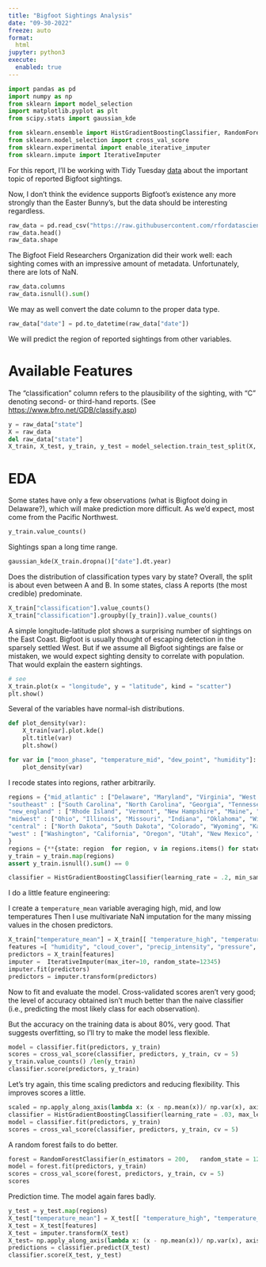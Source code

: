 ```yaml
---
title: "Bigfoot Sightings Analysis"
date: "09-30-2022"
freeze: auto
format:
  html
jupyter: python3
execute: 
  enabled: true
---
```


```python
import pandas as pd 
import numpy as np
from sklearn import model_selection
import matplotlib.pyplot as plt
from scipy.stats import gaussian_kde

from sklearn.ensemble import HistGradientBoostingClassifier, RandomForestClassifier
from sklearn.model_selection import cross_val_score
from sklearn.experimental import enable_iterative_imputer
from sklearn.impute import IterativeImputer
```

For this report, I'll be working with Tidy Tuesday [data](https://github.com/rfordatascience/tidytuesday/tree/master/data/2022/2022-09-13) about the important topic of reported Bigfoot sightings. 

Now, I don't think the evidence supports Bigfoot's existence any more strongly than the Easter Bunny's, but the data should be interesting regardless.

```python
raw_data = pd.read_csv("https://raw.githubusercontent.com/rfordatascience/tidytuesday/master/data/2022/2022-09-13/bigfoot.csv")
raw_data.head() 
raw_data.shape
```

The Bigfoot Field Researchers Organization did their work well: each sighting comes with an impressive amount of metadata. Unfortunately, there are 
lots of NaN.

```python
raw_data.columns
raw_data.isnull().sum()
```

We may as well convert the date column to the proper data type.
```python
raw_data["date"] = pd.to_datetime(raw_data["date"])
```

We will predict the region of reported sightings from other variables. 

# Available Features

The "classification" column refers to the 
plausibility of the sighting, with "C" denoting 
second- or third-hand reports. (See [https://www.bfro.net/GDB/classify.asp](https://www.bfro.net/GDB/classify.asp))

```python
y = raw_data["state"]
X = raw_data
del raw_data["state"]
X_train, X_test, y_train, y_test = model_selection.train_test_split(X, y, test_size = .25, random_state = 12345)
```

# EDA 

Some states have only a few observations (what is Bigfoot doing in Delaware?), which will make prediction more difficult. As we'd expect, most come from the Pacific Northwest.

```python
y_train.value_counts()
```

Sightings span a long time range.

```python
gaussian_kde(X_train.dropna()["date"].dt.year)
```

Does the distribution of classification types 
vary by state? Overall, the split is about even between A and B.
In some states, class A reports (the most credible) predominate.
```python
X_train["classification"].value_counts()
X_train["classification"].groupby([y_train]).value_counts()
```

A simple longitude-latitude plot shows a surprising number of sightings on the East Coast. Bigfoot is usually thought of escaping detection in the sparsely settled West.
But if we assume all Bigfoot sightings are false or mistaken, we would expect sighting density to correlate with population. That would explain the eastern sightings.
```python
# see 
X_train.plot(x = "longitude", y = "latitude", kind = "scatter")
plt.show()
```

Several of the variables have normal-ish distributions.
```python
def plot_density(var): 
    X_train[var].plot.kde()
    plt.title(var)
    plt.show()

for var in ["moon_phase", "temperature_mid", "dew_point", "humidity"]: 
    plot_density(var)
```

I recode states into regions, rather arbitrarily.  
```python
regions = {"mid_atlantic" : ["Delaware", "Maryland", "Virginia", "West Virginia", "New Jersey" , "New York", "Pennsylvania"],
"southeast" : ["South Carolina", "North Carolina", "Georgia", "Tennessee", "Kentucky", "Arkansas", "Louisiana", "Alabama" , "Mississippi", "Florida"],
"new_england" : ["Rhode Island", "Vermont", "New Hampshire", "Maine", "Connecticut", "Massachusetts"], 
"midwest" : ["Ohio", "Illinois", "Missouri", "Indiana", "Oklahoma", "Wisconsin", "Nebraska", "Iowa", "Michigan"], 
"central" : ["North Dakota", "South Dakota", "Colorado", "Wyoming", "Kansas", "Texas", "Minnesota", "Montana"], 
"west" : ["Washington", "California", "Oregon", "Utah", "New Mexico", "Alaska", "Nevada", "Arizona", "Idaho"]
}
regions = {**{state: region  for region, v in regions.items() for state in v}}
y_train = y_train.map(regions)
assert y_train.isnull().sum() == 0

classifier = HistGradientBoostingClassifier(learning_rate = .2, min_samples_leaf = 10, l2_regularization = .05,   verbose =0, random_state = 12345)
```

I do a little feature engineering: 

I create a `temperature_mean` variable 
averaging high, mid, and low temperatures Then I 
use multivariate NaN imputation for the many missing values in the chosen predictors.

```python
X_train["temperature_mean"] = X_train[[ "temperature_high", "temperature_mid", "temperature_low" ]].sum(axis = 1) / 3
features =[ "humidity", "cloud_cover", "precip_intensity", "pressure", "visibility", "precip_probability", "wind_speed" ]
predictors = X_train[features]
imputer =  IterativeImputer(max_iter=10, random_state=12345)
imputer.fit(predictors)
predictors = imputer.transform(predictors)
```

Now to fit and evaluate the model. Cross-validated scores aren't very good; the 
level of accuracy obtained isn't much better than the naive classifier (i.e., 
predicting the most likely class for each observation).

But the accuracy on the training data is about 80%, very good. That suggests overfitting, 
so I'll try to make the model less flexible.
```python
model = classifier.fit(predictors, y_train)
scores = cross_val_score(classifier, predictors, y_train, cv = 5)
y_train.value_counts() /len(y_train)
classifier.score(predictors, y_train)
```

Let's try again, this time scaling predictors and reducing flexibility. This improves scores a little.

```python
scaled = np.apply_along_axis(lambda x: (x - np.mean(x))/ np.var(x), axis = 1, arr = predictors)
classifier = HistGradientBoostingClassifier(learning_rate = .03, max_leaf_nodes = 15, n_iter_no_change = 5, verbose = 0, random_state = 12345)
model = classifier.fit(predictors, y_train)
scores = cross_val_score(classifier, predictors, y_train, cv = 5)
```

A random forest fails to do better.

```python
forest = RandomForestClassifier(n_estimators = 200,   random_state = 12345,  ccp_alpha = 0.1)
model = forest.fit(predictors, y_train)
scores = cross_val_score(forest, predictors, y_train, cv = 5)
scores
```

Prediction time. The model again fares badly.

```python
y_test = y_test.map(regions)
X_test["temperature_mean"] = X_test[[ "temperature_high", "temperature_mid", "temperature_low" ]].sum(axis = 1) / 3
X_test = X_test[features]
X_test = imputer.transform(X_test)
X_test= np.apply_along_axis(lambda x: (x - np.mean(x))/ np.var(x), axis = 1, arr = X_test)
predictions = classifier.predict(X_test)
classifier.score(X_test, y_test)
```


